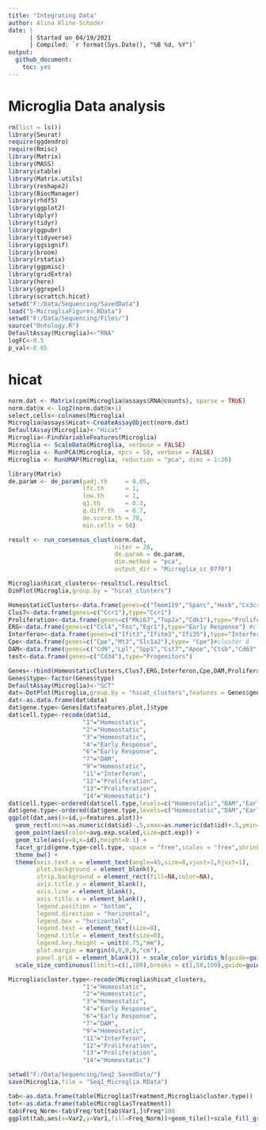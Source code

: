```yaml
---
title: "Integrating Data"
author: Alina Kline-Schoder
date: | 
      | Started on 04/19/2021
      | Compiled: `r format(Sys.Date(), "%B %d, %Y")`
output:
  github_document:
    toc: yes
---
```

# Microglia Data analysis

```r
rm(list = ls())
library(Seurat)
require(ggdendro)
require(Rmisc)
library(Matrix)
library(MASS)
library(xtable)
library(Matrix.utils)
library(reshape2)
library(BiocManager)
library(rhdf5)
library(ggplot2)
library(dplyr)
library(tidyr)
library(ggpubr)
library(tidyverse)
library(ggsignif)
library(broom)
library(rstatix)
library(ggpmisc)
library(gridExtra)
library(here)
library(ggrepel)
library(scrattch.hicat)
setwd("F:/Data/Sequencing/SavedData")
load("5-MicrogliaFigures.RData")
setwd("F:/Data/Sequencing/Files/")
source("Ontology.R")
DefaultAssay(Microglia)<-"RNA"
logFC<-0.5
p_val<-0.05
```
  
# hicat
```r
norm.dat <- Matrix(cpm(Microglia@assays$RNA@counts), sparse = TRUE)
norm.dat@x <- log2(norm.dat@x+1)
select.cells<-colnames(Microglia)
Microglia@assays$Hicat<-CreateAssayObject(norm.dat)
DefaultAssay(Microglia)<-"Hicat"
Microglia<-FindVariableFeatures(Microglia)
Microglia <- ScaleData(Microglia, verbose = FALSE)
Microglia <- RunPCA(Microglia, npcs = 50, verbose = FALSE)
Microglia <- RunUMAP(Microglia, reduction = "pca", dims = 1:20)
```

```r
library(Matrix)
de.param <- de_param(padj.th     = 0.05, 
                     lfc.th      = 1, 
                     low.th      = 1, 
                     q1.th       = 0.3, 
                     q.diff.th   = 0.7, 
                     de.score.th = 70,
                     min.cells = 50)

result <- run_consensus_clust(norm.dat, 
                              niter = 20, 
                              de.param = de.param, 
                              dim.method = "pca", 
                              output_dir = "Microglia_cc_0770")

Microglia$hicat_clusters<-result$cl.result$cl
DimPlot(Microglia,group.by = "hicat_clusters")
```



```r
HomeostaticClusters<-data.frame(genes=c("Tmem119","Sparc","Hexb","Cx3cr1"),type="Homeostatic")
Clus7<-data.frame(genes=c("Ccr1"),type="Ccr1")
Proliferation<-data.frame(genes=c("Mki67","Top2a","Cdk1"),type="Proliferation") #Cluster 10
ERG<-data.frame(genes=c("Ccl4","Fos","Egr1"),type="Early Response") #cluster 12
Interferon<-data.frame(genes=c("Ifit3","Ifitm3","Ifi35"),type="Interferon") #cluster 6
Cpe<-data.frame(genes=c("Cpe","Mt3","Slc1a2"),type= "Cpe")#cluster 8
DAM<-data.frame(genes=c("Cd9","Lpl","Spp1","Cst7","Apoe","Ctsb","Cd63","Lgals1"),type="DAM")
test<-data.frame(genes=c("Cd34"),type="Progenitors")

Genes<-rbind(HomeostaticClusters,Clus7,ERG,Interferon,Cpe,DAM,Proliferation,test)
Genes$type<-factor(Genes$type)
DefaultAssay(Microglia)<-"SCT"
dat<-DotPlot(Microglia,group.by = "hicat_clusters",features = Genes$genes)
dat<-as.data.frame(dat$data)
dat$gene.type<-Genes[dat$features.plot,]$type
dat$cell.type<-recode(dat$id,
                     "1"="Homeostatic",
                     "2"="Homeostatic",
                     "3"="Homeostatic",
                     "4"="Early Response",
                     "6"="Early Response",
                     "7"="DAM",
                     "9"="Homeostatic",
                     "11"="Interferon",
                     "12"="Proliferation",
                     "13"="Proliferation",
                     "14"="Homeostatic")
dat$cell.type<-ordered(dat$cell.type,levels=c("Homeostatic","DAM","Early Response","Interferon","Proliferation","Progenitors","Ccr1","Cpe"))
dat$gene.type<-ordered(dat$gene.type,levels=c("Homeostatic","DAM","Early Response","Interferon","Proliferation","Progenitors","Ccr1","Cpe"))
ggplot(dat,aes(x=id,y=features.plot))+
  geom_rect(xmin=as.numeric(dat$id)-.5,xmax=as.numeric(dat$id)+.5,ymin=-Inf,ymax=Inf,alpha=0.025) +
  geom_point(aes(color=avg.exp.scaled,size=pct.exp)) +
  geom_tile(aes(y=0,x=id),height=0.1) + 
  facet_grid(gene.type~cell.type, space = "free",scales = "free",shrink=FALSE) +
  theme_bw() +
  theme(axis.text.x = element_text(angle=45,size=8,vjust=1,hjust=1),
        plot.background = element_blank(),
        strip.background = element_rect(fill=NA,color=NA),
        axis.title.y = element_blank(),
        axis.line = element_blank(),
        axis.title.x = element_blank(),
        legend.position = "bottom",
        legend.direction = "horizontal",
        legend.box = "horizontal",
        legend.text = element_text(size=8),
        legend.title = element_text(size=8),
        legend.key.height = unit(0.75,"mm"),
        plot.margin = margin(0,0,0,0,"cm"),
        panel.grid = element_blank()) + scale_color_viridis_b(guide=guide_colorbar(title.position = "top",title="Expression"))+
  scale_size_continuous(limits=c(1,100),breaks = c(1,50,100),guide=guide_legend(title.position = "top",title = "Cells Expressing (%)"),range=c(1,4))

Microglia$cluster.type<-recode(Microglia$hicat_clusters,
                     "1"="Homeostatic",
                     "2"="Homeostatic",
                     "3"="Homeostatic",
                     "4"="Early Response",
                     "6"="Early Response",
                     "7"="DAM",
                     "9"="Homeostatic",
                     "11"="Interferon",
                     "12"="Proliferation",
                     "13"="Proliferation",
                     "14"="Homeostatic")

setwd("F:/Data/Sequencing/Seq2_SavedData/")
save(Microglia,file = "Seq1_Microglia.RData")
```

```r
tab<-as.data.frame(table(Microglia$Treatment,Microglia$cluster.type))
tot<-as.data.frame(table(Microglia$Treatment))
tab$Freq_Norm<-tab$Freq/tot[tab$Var1,]$Freq*100
ggplot(tab,aes(x=Var2,y=Var1,fill=Freq_Norm))+geom_tile()+scale_fill_gradientn(colours = c("white","black"),limits=c(0,20),guide=guide_colorbar(title.position = "top",title = "Frequency (%)"))+geom_label(aes(label=round(Freq_Norm,3)))
```

